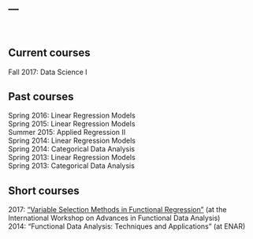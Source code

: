 ---
---

<link rel="stylesheet" href="styles.css" type="text/css" />

<br>

## Current courses

Fall 2017: Data Science I

## Past courses

Spring 2016: Linear Regression Models  
Spring 2015: Linear Regression Models  
Summer 2015: Applied Regression II  
Spring 2014: Linear Regression Models  
Spring 2014: Categorical Data Analysis  
Spring 2013: Linear Regression Models  
Spring 2013: Categorical Data Analysis

## Short courses

2017: ["Variable Selection Methods in Functional Regression"](https://jeff-goldsmith.github.io/IWAFDA/) (at the International Workshop on Advances in Functional Data Analysis)  
2014: "Functional Data Analysis: Techniques and Applications" (at ENAR)